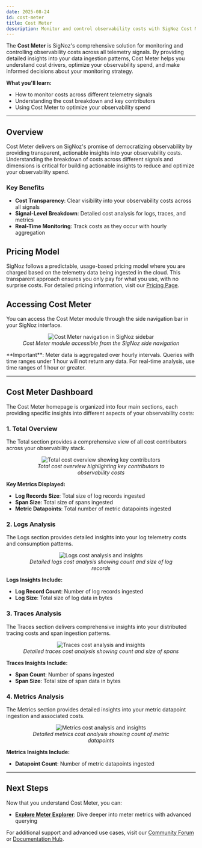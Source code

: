 ```yaml
---
date: 2025-08-24
id: cost-meter
title: Cost Meter
description: Monitor and control observability costs with SigNoz Cost Meter. Gain comprehensive insights into your telemetry data consumption across logs, traces, and metrics with actionable cost optimization recommendations.
---
```


The **Cost Meter** is SigNoz's comprehensive solution for monitoring and controlling observability costs across all telemetry signals. By providing detailed insights into your data ingestion patterns, Cost Meter helps you understand cost drivers, optimize your observability spend, and make informed decisions about your monitoring strategy.

**What you'll learn:**

- How to monitor costs across different telemetry signals
- Understanding the cost breakdown and key contributors
- Using Cost Meter to optimize your observability spend

---

## Overview

Cost Meter delivers on SigNoz's promise of democratizing observability by providing transparent, actionable insights into your observability costs. Understanding the breakdown of costs across different signals and dimensions is critical for building actionable insights to reduce and optimize your observability spend.

### Key Benefits

- **Cost Transparency**: Clear visibility into your observability costs across all signals
- **Signal-Level Breakdown**: Detailed cost analysis for logs, traces, and metrics
- **Real-Time Monitoring**: Track costs as they occur with hourly aggregation

## Pricing Model

SigNoz follows a predictable, usage-based pricing model where you are charged based on the telemetry data being ingested in the cloud. This transparent approach ensures you only pay for what you use, with no surprise costs.
For detailed pricing information, visit our [Pricing Page](/pricing/).

## Accessing Cost Meter

You can access the Cost Meter module through the side navigation bar in your SigNoz interface.

<figure data-zoomable align="center">
  <img
    src="/img/docs/cost-meter/side-nav-meter.webp"
    alt="Cost Meter navigation in SigNoz sidebar"
  />
  <figcaption>
    <i>Cost Meter module accessible from the SigNoz side navigation</i>
  </figcaption>
</figure>

<Admonition type="info">
  **Important**: Meter data is aggregated over hourly intervals. Queries with time ranges under 1
  hour will not return any data. For real-time analysis, use time ranges of 1 hour or greater.
</Admonition>

---

## Cost Meter Dashboard

The Cost Meter homepage is organized into four main sections, each providing specific insights into different aspects of your observability costs:

### 1. Total Overview

The Total section provides a comprehensive view of all cost contributors across your observability stack.

<figure data-zoomable align="center">
  <img
    src="/img/docs/cost-meter/total-meter.webp"
    alt="Total cost overview showing key contributors"
  />
  <figcaption>
    <i>Total cost overview highlighting key contributors to observability costs</i>
  </figcaption>
</figure>

**Key Metrics Displayed:**

- **Log Records Size**: Total size of log records ingested
- **Span Size**: Total size of spans ingested
- **Metric Datapoints**: Total number of metric datapoints ingested

### 2. Logs Analysis

The Logs section provides detailed insights into your log telemetry costs and consumption patterns.

<figure data-zoomable align="center">
  <img src="/img/docs/cost-meter/logs-meter.webp" alt="Logs cost analysis and insights" />
  <figcaption>
    <i>Detailed logs cost analysis showing count and size of log records</i>
  </figcaption>
</figure>

**Logs Insights Include:**

- **Log Record Count**: Number of log records ingested
- **Log Size**: Total size of log data in bytes

### 3. Traces Analysis

The Traces section delivers comprehensive insights into your distributed tracing costs and span ingestion patterns.

<figure data-zoomable align="center">
  <img src="/img/docs/cost-meter/traces-meter.webp" alt="Traces cost analysis and insights" />
  <figcaption>
    <i>Detailed traces cost analysis showing count and size of spans</i>
  </figcaption>
</figure>

**Traces Insights Include:**

- **Span Count**: Number of spans ingested
- **Span Size**: Total size of span data in bytes

### 4. Metrics Analysis

The Metrics section provides detailed insights into your metric datapoint ingestion and associated costs.

<figure data-zoomable align="center">
  <img src="/img/docs/cost-meter/metrics-meter.webp" alt="Metrics cost analysis and insights" />
  <figcaption>
    <i>Detailed metrics cost analysis showing count of metric datapoints</i>
  </figcaption>
</figure>

**Metrics Insights Include:**

- **Datapoint Count**: Number of metric datapoints ingested

---

## Next Steps

Now that you understand Cost Meter, you can:

- **[Explore Meter Explorer](/docs/cost-meter/meter-explorer/)**: Dive deeper into meter metrics with advanced querying

For additional support and advanced use cases, visit our [Community Forum](https://github.com/SigNoz/signoz/discussions) or [Documentation Hub](/docs/).
